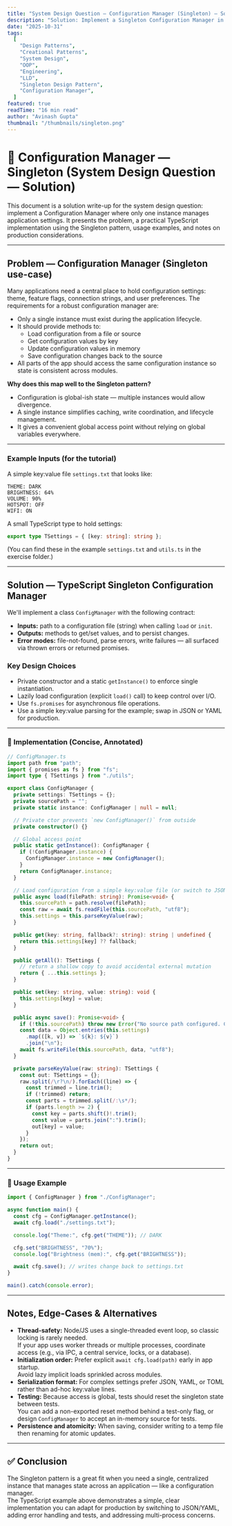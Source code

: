```yaml
---
title: "System Design Question — Configuration Manager (Singleton) — Solution"
description: "Solution: Implement a Singleton Configuration Manager in TypeScript — problem statement, implementation, usage, and notes."
date: "2025-10-31"
tags:
  [
    "Design Patterns",
    "Creational Patterns",
    "System Design",
    "OOP",
    "Engineering",
    "LLD",
    "Singleton Design Pattern",
    "Configuration Manager",
  ]
featured: true
readTime: "16 min read"
author: "Avinash Gupta"
thumbnail: "/thumbnails/singleton.png"
---
```


# 🧱 Configuration Manager — Singleton (System Design Question — Solution)

This document is a solution write-up for the system design question: implement a Configuration Manager where only one instance manages application settings. It presents the problem, a practical TypeScript implementation using the Singleton pattern, usage examples, and notes on production considerations.

---

## Problem — Configuration Manager (Singleton use-case)

Many applications need a central place to hold configuration settings: theme, feature flags, connection strings, and user preferences. The requirements for a robust configuration manager are:

- Only a single instance must exist during the application lifecycle.
- It should provide methods to:
  - Load configuration from a file or source
  - Get configuration values by key
  - Update configuration values in memory
  - Save configuration changes back to the source
- All parts of the app should access the same configuration instance so state is consistent across modules.

**Why does this map well to the Singleton pattern?**

- Configuration is global-ish state — multiple instances would allow divergence.
- A single instance simplifies caching, write coordination, and lifecycle management.
- It gives a convenient global access point without relying on global variables everywhere.

---

### Example Inputs (for the tutorial)

A simple key:value file `settings.txt` that looks like:

```
THEME: DARK
BRIGHTNESS: 64%
VOLUME: 90%
HOTSPOT: OFF
WIFI: ON
```

A small TypeScript type to hold settings:

```ts
export type TSettings = { [key: string]: string };
```

(You can find these in the example `settings.txt` and `utils.ts` in the exercise folder.)

---

## Solution — TypeScript Singleton Configuration Manager

We'll implement a class `ConfigManager` with the following contract:

- **Inputs:** path to a configuration file (string) when calling `load` or `init`.
- **Outputs:** methods to get/set values, and to persist changes.
- **Error modes:** file-not-found, parse errors, write failures — all surfaced via thrown errors or returned promises.

### Key Design Choices

- Private constructor and a static `getInstance()` to enforce single instantiation.
- Lazily load configuration (explicit `load()` call) to keep control over I/O.
- Use `fs.promises` for asynchronous file operations.
- Use a simple key:value parsing for the example; swap in JSON or YAML for production.

---

### 🧩 Implementation (Concise, Annotated)

```ts
// ConfigManager.ts
import path from "path";
import { promises as fs } from "fs";
import type { TSettings } from "./utils";

export class ConfigManager {
  private settings: TSettings = {};
  private sourcePath = "";
  private static instance: ConfigManager | null = null;

  // Private ctor prevents `new ConfigManager()` from outside
  private constructor() {}

  // Global access point
  public static getInstance(): ConfigManager {
    if (!ConfigManager.instance) {
      ConfigManager.instance = new ConfigManager();
    }
    return ConfigManager.instance;
  }

  // Load configuration from a simple key:value file (or switch to JSON/YAML)
  public async load(filePath: string): Promise<void> {
    this.sourcePath = path.resolve(filePath);
    const raw = await fs.readFile(this.sourcePath, "utf8");
    this.settings = this.parseKeyValue(raw);
  }

  public get(key: string, fallback?: string): string | undefined {
    return this.settings[key] ?? fallback;
  }

  public getAll(): TSettings {
    // return a shallow copy to avoid accidental external mutation
    return { ...this.settings };
  }

  public set(key: string, value: string): void {
    this.settings[key] = value;
  }

  public async save(): Promise<void> {
    if (!this.sourcePath) throw new Error("No source path configured. Call load(path) first.");
    const data = Object.entries(this.settings)
      .map(([k, v]) => `${k}: ${v}`)
      .join("\n");
    await fs.writeFile(this.sourcePath, data, "utf8");
  }

  private parseKeyValue(raw: string): TSettings {
    const out: TSettings = {};
    raw.split(/\r?\n/).forEach((line) => {
      const trimmed = line.trim();
      if (!trimmed) return;
      const parts = trimmed.split(/:\s*/);
      if (parts.length >= 2) {
        const key = parts.shift()!.trim();
        const value = parts.join(":").trim();
        out[key] = value;
      }
    });
    return out;
  }
}
```

---

### 🧠 Usage Example

```ts
import { ConfigManager } from "./ConfigManager";

async function main() {
  const cfg = ConfigManager.getInstance();
  await cfg.load("./settings.txt");

  console.log("Theme:", cfg.get("THEME")); // DARK

  cfg.set("BRIGHTNESS", "70%");
  console.log("Brightness (mem):", cfg.get("BRIGHTNESS"));

  await cfg.save(); // writes change back to settings.txt
}

main().catch(console.error);
```

---

## Notes, Edge-Cases & Alternatives

- **Thread-safety:** Node/JS uses a single-threaded event loop, so classic locking is rarely needed.  
  If your app uses worker threads or multiple processes, coordinate access (e.g., via IPC, a central service, locks, or a database).
- **Initialization order:** Prefer explicit `await cfg.load(path)` early in app startup.  
  Avoid lazy implicit loads sprinkled across modules.
- **Serialization format:** For complex settings prefer JSON, YAML, or TOML rather than ad-hoc key:value lines.
- **Testing:** Because access is global, tests should reset the singleton state between tests.  
  You can add a non-exported reset method behind a test-only flag, or design `ConfigManager` to accept an in-memory source for tests.
- **Persistence and atomicity:** When saving, consider writing to a temp file then renaming for atomic updates.

---

## ✅ Conclusion

The Singleton pattern is a great fit when you need a single, centralized instance that manages state across an application — like a configuration manager.  
The TypeScript example above demonstrates a simple, clear implementation you can adapt for production by switching to JSON/YAML, adding error handling and tests, and addressing multi-process concerns.
